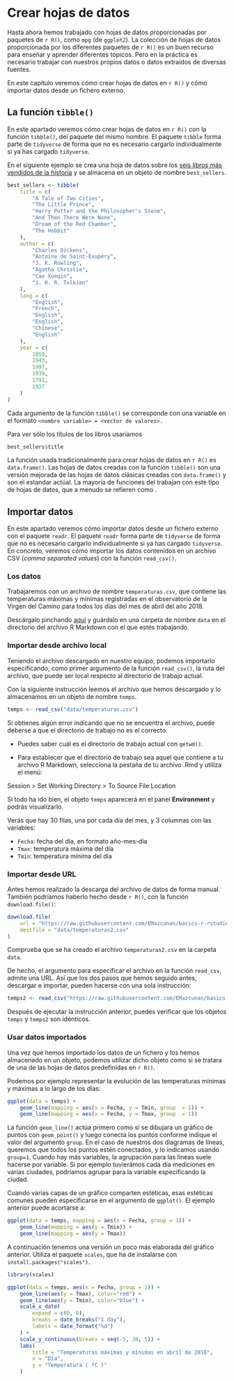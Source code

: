 # Crear hojas de datos {#tibbles}


Hasta ahora hemos trabajado con hojas de datos proporcionadas por paquetes de `r R()`, como `mpg` (de `ggplot2`). La colección de hojas de datos proporcionada por los diferentes paquetes de `r R()` es un buen recurso para enseñar y aprender diferentes tópicos. Pero en la práctica es necesario trabajar con nuestros propios datos o datos extraídos de diversas fuentes.  


En este capítulo veremos cómo crear hojas de datos en `r R()` y cómo  importar datos desde un fichero externo.

## La función `tibble()`

En este apartado veremos cómo crear hojas de datos en `r R()` con la función `tibble()`, del paquete del mismo nombre. El paquete `tibble` forma parte de `tidyverse` de forma que no es necesario cargarlo individualmente si ya has cargado `tidyverse`.  

En el siguiente ejemplo se crea una hoja de datos sobre los [seis libros más vendidos de la historia](https://en.wikipedia.org/wiki/List_of_best-selling_books){target="_blank"} y se almacena en un objeto de nombre `best_sellers`. 


```r
best_sellers <- tibble(
    title = c(
        "A Tale of Two Cities", 
        "The Little Prince",
        "Harry Potter and the Philosopher's Stone",
        "And Then There Were None",
        "Dream of the Red Chamber",
        "The Hobbit"
    ),
    author = c(
        "Charles Dickens",
        "Antoine de Saint-Exupéry",
        "J. K. Rowling",
        "Agatha Christie",
        "Cao Xueqin",
        "J. R. R. Tolkien"
    ),
    lang = c(
        "English",
        "French",
        "English",
        "English",
        "Chinese",
        "English"
    ),
    year = c(
        1859,
        1943,
        1997,
        1939,
        1791,
        1937
    )
)
```

Cada argumento de la función `tibble()` se corresponde con una variable en el formato `<nombre variable> = <vector de valores>.`

Para ver sólo los títulos de los libros usaríamos
```r
best_sellers$title
```

 


::: {.infobox data-latex=""}
La función usada tradicionalmente para crear hojas de datos en `r R()` es `data.frame()`. Las hojas de datos creadas con la función `tibble()` son una versión mejorada de las hojas de datos clásicas creadas con `data.frame()` y son el estandar actúal. La mayoría de funciones del \textit{tidyverse} trabajan con este tipo de hojas de datos, que a menudo se refieren como \textit{\textbf{tibbles}}. 
:::


## Importar datos {#import}


En este apartado veremos cómo importar datos  desde un fichero externo con el paquete `readr`. El paquete `readr` forma parte de `tidyverse` de forma que no es necesario cargarlo individualmente si ya has cargado `tidyverse`.  En concreto, veremos cómo importar los datos contenidos en un archivo CSV (*comma separated values*) con la función  `read_csv()`.


### Los datos 

Trabajaremos con un archivo de nombre `temperaturas.csv`, que contiene las temperaturas máximas y mínimas registradas en el observatorio de la Virgen del Camino para todos los días del mes de abril del año 2018.


Descárgalo pinchando [aquí](https://drive.google.com/uc?export=download&id=1xDIvAcQSS4_dFoSIO2hcprhqnbXJqx9r){target="_blank"} y  guárdalo en una carpeta de nombre `data` en el directorio del archivo R Markdown con el que estés trabajando.


### Importar desde archivo local

Teniendo el archivo descargado en nuestro equipo, podemos importarlo especificando, como primer argumento de la función `read_csv()`,  la ruta del archivo, que puede ser local respecto al directorio  de trabajo actual. 

Con la siguiente instrucción leemos el archivo que hemos descargado y lo almacenamos en un objeto de nombre `temps`.

```r
temps <- read_csv("data/temperaturas.csv")
```


::: {.infobox}
Si obtienes algún error indicando que no se encuentra el archivo, puede deberse a que el directorio de trabajo no es el correcto. 

* Puedes saber cuál es el directorio de trabajo actual con `getwd()`. 

* Para establecer que el directorio de trabajo sea aquel que contiene a tu archivo R Markdown, selecciona la pestaña de tu archivo .Rmd y utiliza el menú:

::: {.menu}
Session > Set Working Directory > To Source File Location 
:::
:::


Si todo ha ido bien, el objeto `temps` aparecerá en el panel **Environment** y podrás visualízarlo. 

Verás que hay $30$ filas, una por cada día del mes, y $3$ columnas con las variables:

- `Fecha`: fecha del día, en formato año-mes-día
- `Tmax`: temperatura máxima del día
- `Tmin`: temperatura mínima del día

### Importar desde URL

Antes hemos realizado la descarga del archivo de datos de forma manual. También podríamos haberlo hecho  desde `r R()`, con la función `download.file()`:


```r
download.file(
    url = "https://raw.githubusercontent.com/EMazcunan/basics-r-rstudio/master/data/temperaturas.csv",
    destfile = "data/temperaturas2.csv"
)
```
Comprueba que se ha creado el archivo `temperaturas2.csv` en la carpeta `data`.


De hecho, el argumento para especificar el archivo en la función `read_csv`, admite una URL. Así que los dos pasos que hemos seguido antes, descargar e importar, pueden hacerse con una sola instrucción: 

```r
temps2 <- read_csv("https://raw.githubusercontent.com/EMazcunan/basics-r-rstudio/master/data/temperaturas.csv")
```
Después de ejecutar la instrucción anterior, puedes verificar que los objetos  `temps` y `temps2` son idénticos.


### Usar datos importados

Una vez que hemos importado los datos de un fichero y los hemos almacenado en un objeto, podemos utilizar dicho objeto como si se tratara de una de las hojas de datos predefinidas en `r R()`.

Podemos por ejemplo representar la evolución de las temperaturas mínimas y máximas a lo largo de los días:


```r
ggplot(data = temps) + 
    geom_line(mapping = aes(x = Fecha, y = Tmin, group  = 1)) + 
    geom_line(mapping = aes(x = Fecha, y = Tmax, group  = 1)) 
```


La función `geom_line()` actúa primero como si se dibujara un gráfico de puntos con `geom_point()` y luego conecta los puntos conforme indique el valor del argumento `group`. En el caso de nuestros dos diagramas de líneas, queremos que todos los puntos estén conectados, y lo indicamos usando `group=1`. Cuando hay más variables, la agrupación para las líneas suele hacerse por variable. Si por ejemplo tuvierámos cada día mediciones en varias ciudades, podríamos agrupar para la variable especificando la ciudad.


Cuando varias capas de un gráfico comparten estéticas, esas estéticas comunes pueden especificarse en el argumento de `ggplot()`. El ejemplo anterior puede acortarse a:

```r
ggplot(data = temps, mapping = aes(x = Fecha, group = 1)) + 
    geom_line(mapping = aes(y = Tmin)) + 
    geom_line(mapping = aes(y = Tmax)) 
```




A continuación tenemos una versión un poco más elaborada del gráfico anterior. Utiliza el paquete `scales`, que ha de instalarse con `install.packages("scales")`. 

```r
library(scales)

ggplot(data = temps, aes(x = Fecha, group = 1)) + 
    geom_line(aes(y = Tmax), color="red") + 
    geom_line(aes(y = Tmin), color="blue") + 
    scale_x_date(
        expand = c(0, 0),
        breaks = date_breaks("1 day"), 
        labels = date_format("%d")
    ) +
    scale_y_continuous(breaks = seq(-5, 30, 5)) + 
    labs(
        title = "Temperaturas máximas y mínimas en abril de 2018",
        x = "Día",
        y = "Temperatura ( ºC )"
    )
```

<!-- Cuando se usa `color` se puede suprimir `group` -->
